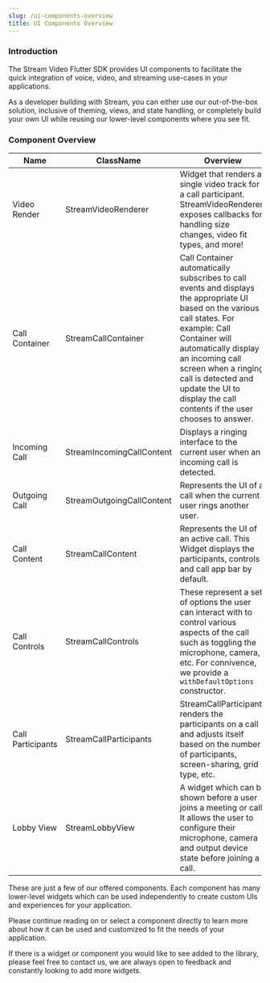 ```yaml
---
slug: /ui-components-overview
title: UI Components Overview
---
```


### Introduction

The Stream Video Flutter SDK provides UI components to facilitate the quick integration of voice, video, and streaming use-cases in your applications.

As a developer building with Stream, you can either use our out-of-the-box solution, inclusive of theming, views, and state handling, or completely build your own UI while reusing our lower-level components where you see fit.

### Component Overview


| Name | ClassName | Overview |
| --- | --- | --- |
| Video Render | StreamVideoRenderer | Widget that renders a single video track for a call participant. StreamVideoRenderer exposes callbacks for handling size changes, video fit types, and more! |
| Call Container | StreamCallContainer | Call Container automatically subscribes to call events and displays the appropriate UI based on the various call states. For example: Call Container will automatically display an incoming call screen when a ringing call is detected and update the UI to display the call contents if the user chooses to answer.  |
| Incoming Call | StreamIncomingCallContent | Displays a ringing interface to the current user when an incoming call is detected.  |
| Outgoing Call | StreamOutgoingCallContent | Represents the UI of a call when the current user rings another user. |
| Call Content | StreamCallContent | Represents the UI of an active call. This Widget displays the participants, controls and call app bar by default.  |
| Call Controls | StreamCallControls | These represent a set of options the user can interact with to control various aspects of the call such as toggling the microphone, camera, etc. For connivence, we provide a `withDefaultOptions` constructor.  |
| Call Participants | StreamCallParticipants | StreamCallParticipants renders the participants on a call and adjusts itself based on the number of participants, screen-sharing, grid type, etc.   |
| Lobby View | StreamLobbyView | A widget which can be shown before a user joins a meeting or call. It allows the user to configure their microphone, camera and output device state before joining a call.  |


These are just a few of our offered components. Each component has many lower-level widgets which can be used independently to create custom UIs and experiences for your application.

Please continue reading on or select a component directly to learn more about how it can be used and customized to fit the needs of your application.

If there is a widget or component you would like to see added to the library, please feel free to contact us, we are always open to feedback and constantly looking to add more widgets.